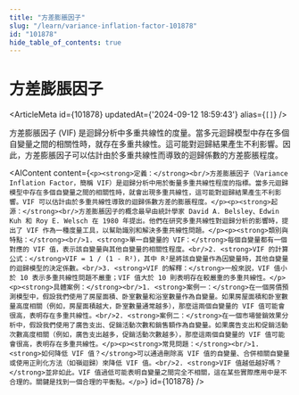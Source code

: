 ```yaml
---
title: "方差膨脹因子"
slug: "/learn/variance-inflation-factor-101878"
id: "101878"
hide_table_of_contents: true
---
```



# 方差膨脹因子

<ArticleMeta id={101878} updatedAt={'2024-09-12 18:59:43'} alias={`[]`} />
<div className='border-solid border-b border-t-0 my-4 border-[var(--ifm-color-gray-300)]' />

方差膨脹因子 (VIF) 是迴歸分析中多重共線性的度量。當多元迴歸模型中存在多個自變量之間的相關性時，就存在多重共線性。這可能對迴歸結果產生不利影響。因此，方差膨脹因子可以估計由於多重共線性而導致的迴歸係數的方差膨脹程度。

<AIContent content={`<p><strong>定義：</strong><br/>方差膨脹因子（Variance Inflation Factor，簡稱 VIF）是迴歸分析中用於衡量多重共線性程度的指標。當多元迴歸模型中存在多個自變量之間的相關性時，就會出現多重共線性，這可能對迴歸結果產生不利影響。VIF 可以估計由於多重共線性導致的迴歸係數方差的膨脹程度。</p><p><strong>起源：</strong><br/>方差膨脹因子的概念最早由統計學家 David A. Belsley、Edwin Kuh 和 Roy E. Welsch 在 1980 年提出。他們在研究多重共線性對迴歸分析的影響時，提出了 VIF 作為一種度量工具，以幫助識別和解決多重共線性問題。</p><p><strong>類別與特點：</strong><br/>1. <strong>單一自變量的 VIF：</strong>每個自變量都有一個對應的 VIF 值，表示該自變量與其他自變量的相關性程度。<br/>2. <strong>VIF 的計算公式：</strong>VIF = 1 / (1 - R²)，其中 R²是將該自變量作為因變量時，其他自變量的迴歸模型的決定係數。<br/>3. <strong>VIF 的解釋：</strong>一般來説，VIF 值小於 10 表示多重共線性問題不嚴重；VIF 值大於 10 則表明存在較嚴重的多重共線性。</p><p><strong>具體案例：</strong><br/>1. <strong>案例一：</strong>在一個房價預測模型中，假設我們使用了房屋面積、卧室數量和浴室數量作為自變量。如果房屋面積和卧室數量高度相關（例如，房屋面積越大，卧室數量通常越多），那麼這兩個自變量的 VIF 值可能會很高，表明存在多重共線性。<br/>2. <strong>案例二：</strong>在一個市場營銷效果分析中，假設我們使用了廣告支出、促銷活動次數和銷售額作為自變量。如果廣告支出和促銷活動次數高度相關（例如，廣告支出越多，促銷活動次數越多），那麼這兩個自變量的 VIF 值可能會很高，表明存在多重共線性。</p><p><strong>常見問題：</strong><br/>1. <strong>如何降低 VIF 值？</strong>可以通過刪除高 VIF 值的自變量、合併相關自變量或使用正則化方法（如嶺迴歸）來降低 VIF 值。<br/>2. <strong>VIF 值越低越好嗎？</strong>並非如此。VIF 值過低可能表明自變量之間完全不相關，這在某些實際應用中是不合理的。關鍵是找到一個合理的平衡點。</p>`} id={101878} />
